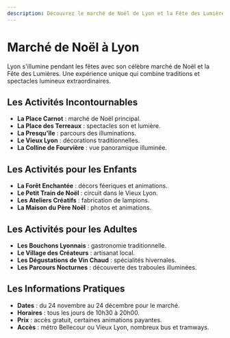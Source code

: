 ```yaml
---
description: Découvrez le marché de Noël de Lyon et la Fête des Lumières, deux événements majeurs qui illuminent la ville en décembre.
---
```


# Marché de Noël à Lyon

Lyon s'illumine pendant les fêtes avec son célèbre marché de Noël et la Fête des Lumières. Une expérience unique qui combine traditions et spectacles lumineux extraordinaires.

## Les Activités Incontournables

- **La Place Carnot** : marché de Noël principal.
- **La Place des Terreaux** : spectacles son et lumière.
- **La Presqu'île** : parcours des illuminations.
- **Le Vieux Lyon** : décorations traditionnelles.
- **La Colline de Fourvière** : vue panoramique illuminée.

## Les Activités pour les Enfants

- **La Forêt Enchantée** : décors féeriques et animations.
- **Le Petit Train de Noël** : circuit dans le Vieux Lyon.
- **Les Ateliers Créatifs** : fabrication de lampions.
- **La Maison du Père Noël** : photos et animations.

<PromotionSection />

## Les Activités pour les Adultes

- **Les Bouchons Lyonnais** : gastronomie traditionnelle.
- **Le Village des Créateurs** : artisanat local.
- **Les Dégustations de Vin Chaud** : spécialités hivernales.
- **Les Parcours Nocturnes** : découverte des traboules illuminées.

## Les Informations Pratiques

- **Dates** : du 24 novembre au 24 décembre pour le marché.
- **Horaires** : tous les jours de 10h30 à 20h00.
- **Prix** : accès gratuit, certaines animations payantes.
- **Accès** : métro Bellecour ou Vieux Lyon, nombreux bus et tramways.

